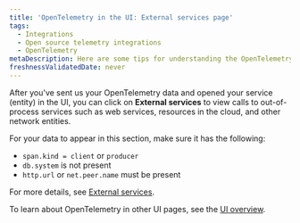 ```yaml
---
title: 'OpenTelemetry in the UI: External services page'
tags:
  - Integrations
  - Open source telemetry integrations
  - OpenTelemetry
metaDescription: Here are some tips for understanding the OpenTelemetry external services page in the New Relic UI.
freshnessValidatedDate: never
---
```


After you've sent us your OpenTelemetry data and opened your service (entity) in the UI, you can click on <DoNotTranslate>**External services**</DoNotTranslate> to view calls to out-of-process services such as web services, resources in the cloud, and other network entities.

For your data to appear in this section, make sure it has the following:

* `span.kind = client` or `producer`
* `db.system` is not present
* `http.url` or `net.peer.name` must be present

For more details, see [External services](/docs/apm/apm-ui-pages/monitoring/external-services/external-services-intro).

To learn about OpenTelemetry in other UI pages, see the [UI overview](/docs/more-integrations/open-source-telemetry-integrations/opentelemetry/view-your-data/opentelemetry-view-your-data).
